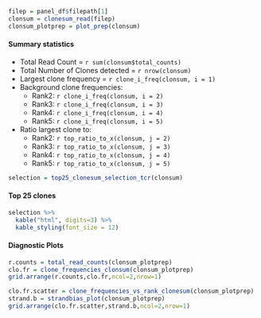 ```r
filep = panel_df$filepath[1]
clonsum = clonesum_read(filep)
clonsum_plotprep = plot_prep(clonsum)
```



#### Summary statistics

* Total Read Count = `r sum(clonsum$total_counts)`
* Total Number of Clones detected = `r nrow(clonsum)`
* Largest clone frequency = `r clone_i_freq(clonsum, i = 1)`
* Background clone frequencies:
    * Rank2: `r clone_i_freq(clonsum, i = 2)`
    * Rank3: `r clone_i_freq(clonsum, i = 3)`
    * Rank4: `r clone_i_freq(clonsum, i = 4)`
    * Rank5: `r clone_i_freq(clonsum, i = 5)`

* Ratio largest clone to:
    * Rank2: `r top_ratio_to_x(clonsum, j = 2)`
    * Rank3: `r top_ratio_to_x(clonsum, j = 3)`
    * Rank4: `r top_ratio_to_x(clonsum, j = 4)`
    * Rank5: `r top_ratio_to_x(clonsum, j = 5)`


```r
selection = top25_clonesum_selection_tcr(clonsum)
```

#### Top 25 clones
```r
selection %>%
  kable("html", digits=3) %>%
  kable_styling(font_size = 12)
```

#### Diagnostic Plots

```r

r.counts = total_read_counts(clonsum_plotprep)
clo.fr = clone_frequencies_clonsum(clonsum_plotprep)
grid.arrange(r.counts,clo.fr,ncol=2,nrow=1)
```


```r

clo.fr.scatter = clone_frequencies_vs_rank_clonesum(clonsum_plotprep)
strand.b = strandbias_plot(clonsum_plotprep)
grid.arrange(clo.fr.scatter,strand.b,ncol=2,nrow=1)
```

